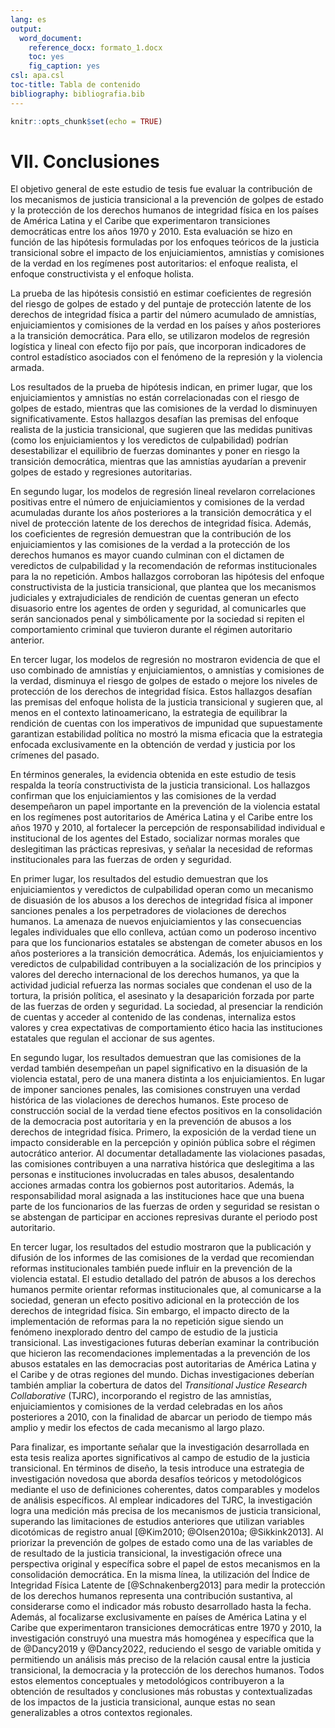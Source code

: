 ```yaml
---
lang: es
output:
  word_document:
    reference_docx: formato_1.docx
    toc: yes
    fig_caption: yes
csl: apa.csl
toc-title: Tabla de contenido
bibliography: bibliografia.bib
---
```


```r
knitr::opts_chunk$set(echo = TRUE)
```

# VII. Conclusiones

El objetivo general de este estudio de tesis fue evaluar la contribución de los mecanismos de justicia transicional a la prevención de golpes de estado y la protección de los derechos humanos de integridad física en los países de América Latina y el Caribe que experimentaron transiciones democráticas entre los años 1970 y 2010. Esta evaluación se hizo en función de las hipótesis formuladas por los enfoques teóricos de la justicia transicional sobre el impacto de los enjuiciamientos, amnistías y comisiones de la verdad en los regímenes post autoritarios: el enfoque realista, el enfoque constructivista y el enfoque holista.

La prueba de las hipótesis consistió en estimar coeficientes de regresión del riesgo de golpes de estado y del puntaje de protección latente de los derechos de integridad física a partir del número acumulado de amnistías, enjuiciamientos y comisiones de la verdad en los países y años posteriores a la transición democrática. Para ello, se utilizaron modelos de regresión logística y lineal con efecto fijo por país, que incorporan indicadores de control estadístico asociados con el fenómeno de la represión y la violencia armada.

Los resultados de la prueba de hipótesis indican, en primer lugar, que los enjuiciamientos y amnistías no están correlacionadas con el riesgo de golpes de estado, mientras que las comisiones de la verdad lo disminuyen significativamente. Estos hallazgos desafían las premisas del enfoque realista de la justicia transicional, que sugieren que las medidas punitivas (como los enjuiciamientos y los veredictos de culpabilidad) podrían desestabilizar el equilibrio de fuerzas dominantes y poner en riesgo la transición democrática, mientras que las amnistías ayudarían a prevenir golpes de estado y regresiones autoritarias.

En segundo lugar, los modelos de regresión lineal revelaron correlaciones positivas entre el número de enjuiciamientos y comisiones de la verdad acumuladas durante los años posteriores a la transición democrática y el nivel de protección latente de los derechos de integridad física. Además, los coeficientes de regresión demuestran que la contribución de los enjuiciamientos y las comisiones de la verdad a la protección de los derechos humanos es mayor cuando culminan con el dictamen de veredictos de culpabilidad y la recomendación de reformas institucionales para la no repetición. Ambos hallazgos corroboran las hipótesis del enfoque constructivista de la justicia transicional, que plantea que los mecanismos judiciales y extrajudiciales de rendición de cuentas generan un efecto disuasorio entre los agentes de orden y seguridad, al comunicarles que serán sancionados penal y simbólicamente por la sociedad si repiten el comportamiento criminal que tuvieron durante el régimen autoritario anterior.

En tercer lugar, los modelos de regresión no mostraron evidencia de que el uso combinado de amnistías y enjuiciamientos, o amnistías y comisiones de la verdad, disminuya el riesgo de golpes de estado o mejore los niveles de protección de los derechos de integridad física. Estos hallazgos desafían las premisas del enfoque holista de la justicia transicional y sugieren que, al menos en el contexto latinoamericano, la estrategia de equilibrar la rendición de cuentas con los imperativos de impunidad que supuestamente garantizan estabilidad política no mostró la misma eficacia que la estrategia enfocada exclusivamente en la obtención de verdad y justicia por los crímenes del pasado.

En términos generales, la evidencia obtenida en este estudio de tesis respalda la teoría constructivista de la justicia transicional. Los hallazgos confirman que los enjuiciamientos y las comisiones de la verdad desempeñaron un papel importante en la prevención de la violencia estatal en los regímenes post autoritarios de América Latina y el Caribe entre los años 1970 y 2010, al fortalecer la percepción de responsabilidad individual e institucional de los agentes del Estado, socializar normas morales que deslegitiman las prácticas represivas, y señalar la necesidad de reformas institucionales para las fuerzas de orden y seguridad.

En primer lugar, los resultados del estudio demuestran que los enjuiciamientos y veredictos de culpabilidad operan como un mecanismo de disuasión de los abusos a los derechos de integridad física al imponer sanciones penales a los perpetradores de violaciones de derechos humanos. La amenaza de nuevos enjuiciamientos y las consecuencias legales individuales que ello conlleva, actúan como un poderoso incentivo para que los funcionarios estatales se abstengan de cometer abusos en los años posteriores a la transición democrática. Además, los enjuiciamientos y veredictos de culpabilidad contribuyen a la socialización de los principios y valores del derecho internacional de los derechos humanos, ya que la actividad judicial refuerza las normas sociales que condenan el uso de la tortura, la prisión política, el asesinato y la desaparición forzada por parte de las fuerzas de orden y seguridad. La sociedad, al presenciar la rendición de cuentas y acceder al contenido de las condenas, internaliza estos valores y crea expectativas de comportamiento ético hacia las instituciones estatales que regulan el accionar de sus agentes.

En segundo lugar, los resultados demuestran que las comisiones de la verdad también desempeñan un papel significativo en la disuasión de la violencia estatal, pero de una manera distinta a los enjuiciamientos. En lugar de imponer sanciones penales, las comisiones construyen una verdad histórica de las violaciones de derechos humanos. Este proceso de construcción social de la verdad tiene efectos positivos en la consolidación de la democracia post autoritaria y en la prevención de abusos a los derechos de integridad física. Primero, la exposición de la verdad tiene un impacto considerable en la percepción y opinión pública sobre el régimen autocrático anterior. Al documentar detalladamente las violaciones pasadas, las comisiones contribuyen a una narrativa histórica que deslegitima a las personas e instituciones involucradas en tales abusos, desalentando acciones armadas contra los gobiernos post autoritarios. Además, la responsabilidad moral asignada a las instituciones hace que una buena parte de los funcionarios de las fuerzas de orden y seguridad se resistan o se abstengan de participar en acciones represivas durante el periodo post autoritario. 

En tercer lugar, los resultados del estudio mostraron que la publicación y difusión de los informes de las comisiones de la verdad que recomiendan reformas institucionales también puede influir en la prevención de la violencia estatal. El estudio detallado del patrón de abusos a los derechos humanos permite orientar reformas institucionales que, al comunicarse a la sociedad, generan un efecto positivo adicional en la protección de los derechos de integridad física. Sin embargo, el impacto directo de la implementación de reformas para la no repetición sigue siendo un fenómeno inexplorado dentro del campo de estudio de la justicia transicional. Las investigaciones futuras deberían examinar la contribución que hicieron las recomendaciones implementadas a la prevención de los abusos estatales en las democracias post autoritarias de América Latina y el Caribe y de otras regiones del mundo. Dichas investigaciones deberían también ampliar la cobertura de datos del *Transitional Justice Research Collaborative* (TJRC), incorporando el registro de las amnistías, enjuiciamientos y comisiones de la verdad celebradas en los años posteriores a 2010, con la finalidad de abarcar un periodo de tiempo más amplio y medir los efectos de cada mecanismo al largo plazo.

Para finalizar, es importante señalar que la investigación desarrollada en esta tesis realiza aportes significativos al campo de estudio de la justicia transicional. En términos de diseño, la tesis introduce una estrategia de investigación novedosa que aborda desafíos teóricos y metodológicos mediante el uso de definiciones coherentes, datos comparables y modelos de análisis específicos. Al emplear indicadores del TJRC, la investigación logra una medición más precisa de los mecanismos de justicia transicional, superando las limitaciones de estudios anteriores que utilizan variables dicotómicas de registro anual [@Kim2010; @Olsen2010a; @Sikkink2013]. Al priorizar la prevención de golpes de estado como una de las variables de de resultado de la justicia transicional, la investigación ofrece una perspectiva original y específica sobre el papel de estos mecanismos en la consolidación democrática. En la misma línea, la utilización del Índice de Integridad Física Latente de [@Schnakenberg2013] para medir la protección de los derechos humanos representa una contribución sustantiva, al considerarse como el indicador más robusto desarrollado hasta la fecha. Además, al focalizarse exclusivamente en países de América Latina y el Caribe que experimentaron transiciones democráticas entre 1970 y 2010, la investigación construyó una muestra más homogénea y específica que la de @Dancy2019 y @Dancy2022, reduciendo el sesgo de variable omitida y permitiendo un análisis más preciso de la relación causal entre la justicia transicional, la democracia y la protección de los derechos humanos. Todos estos elementos conceptuales y metodológicos contribuyeron a la obtención de resultados y conclusiones más robustas y contextualizadas de los impactos de la justicia transicional, aunque estas no sean generalizables a otros contextos regionales.
